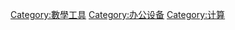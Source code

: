{{catmore}}
{{Commonscat|Calculators}}

[[Category:數學工具|Category:數學工具]]
[[Category:办公设备|Category:办公设备]]
[[Category:计算|Category:计算]]
